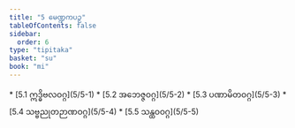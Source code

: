 ```yaml
---
title: "5 မေဏ္ဍကပဉှ"
tableOfContents: false
sidebar:
  order: 6
type: "tipitaka"
basket: "su"
book: "mi"
---
```



<DynamicBreadcrumb />



<TableOfContents book="mi" section="5">
* [5.1 ဣဒ္ဓိဗလဝဂ္ဂ](5/5-1)
* [5.2 အဘေဇ္ဇဝဂ္ဂ](5/5-2)
* [5.3 ပဏာမိတဝဂ္ဂ](5/5-3)
* [5.4 သဗ္ဗညုတဉာဏဝဂ္ဂ](5/5-4)
* [5.5 သန္ထဝဝဂ္ဂ](5/5-5)
</TableOfContents>